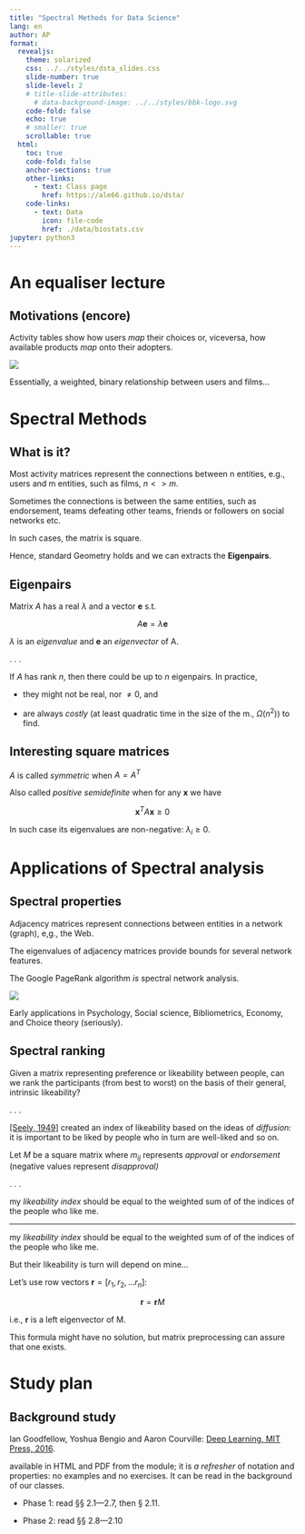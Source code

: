 ```yaml
---
title: "Spectral Methods for Data Science"
lang: en
author: AP 
format:
  revealjs: 
    theme: solarized
    css: ../../styles/dsta_slides.css
    slide-number: true
    slide-level: 2
    # title-slide-attributes:
      # data-background-image: ../../styles/bbk-logo.svg
    code-fold: false
    echo: true
    # smaller: true
    scrollable: true
  html:
    toc: true
    code-fold: false
    anchor-sections: true
    other-links:
      - text: Class page
        href: https://ale66.github.io/dsta/
    code-links:
      - text: Data
        icon: file-code
        href: ./data/biostats.csv
jupyter: python3
---
```



# An equaliser lecture

## Motivations (encore)

Activity tables show how users *map* their choices or, viceversa, how available products *map* onto their adopters.

![](./imgs/activity_matrix.png)

Essentially, a weighted, binary relationship between users and films...

# Spectral Methods

## What is it?

Most activity matrices represent the connections between n entities, e.g., users and m entities, such as films, $n<>m$.

Sometimes the connections is between the same entities, such as endorsement, teams defeating other teams, friends or followers on social networks etc.

In such cases, the matrix is square.

Hence, standard Geometry holds and we can extracts the __Eigenpairs__.

## Eigenpairs

Matrix $A$ has a real $\lambda$ and a vector $\mathbf{e}$ s.t.

$$A\mathbf{e} = \lambda \mathbf{e}$$

$\lambda$ is an *eigenvalue* and $\mathbf{e}$ an *eigenvector* of A.

. . .  

If *A* has rank *n*, then there could be up to *n* eigenpairs.
In practice,

* they might not be real, nor $\neq 0$, and

* are always *costly* (at least quadratic time in the size of the m., $\Omega(n^2)$) to find.

## Interesting square matrices

*A* is called *symmetric* when $A=A^T$

Also called *positive semidefinite* when for any __x__ we have

$$\mathbf{x}^T A \mathbf{x} \ge 0$$

In such case its eigenvalues are non-negative: $\lambda_i\ge 0$.

<!------------------------------------------------------------->
# Applications of Spectral analysis

## Spectral properties

Adjacency matrices represent connections between entities in a network (graph), e,g., the Web.

The eigenvalues of adjacency matrices provide bounds for several network features.

The Google PageRank algorithm *is* spectral network analysis.

![](./imgs/google-page-rank.jpg)

Early applications in Psychology, Social science, Bibliometrics, Economy, and Choice theory (seriously).

## Spectral ranking

Given a matrix representing preference or likeability between people, can we rank the participants (from best to worst) on the basis of their general, intrinsic likeability?

. . .

[[Seely, 1949]](https://psycnet.apa.org/doi/10.1037/h0084096) created an index of likeability based on the ideas of *diffusion:* it is important to be liked by people who in turn are well-liked and so on.

Let $M$ be a square matrix where $m_{ij}$ represents *approval* or *endorsement* (negative values represent *disapproval)*

. . .  

my *likeability index* should be equal to the weighted sum of of the indices of the people who like me.  

-----

my *likeability index* should be equal to the weighted sum of of the indices of the people who like me.  

But their likeability is turn will depend on mine...

Let's use row vectors $\mathbf{r} = [ r_1, r_2, \dots r_n]$:

$$\mathbf{r} = \mathbf{r} M$$

i.e., $\mathbf{r}$ is a left eigenvector of M.

This formula might have no solution, but matrix preprocessing can assure that one exists.

<!------------------------------------------------------------------>
# Study plan

## Background study

Ian Goodfellow, Yoshua Bengio and Aaron Courville:
[Deep Learning, MIT Press, 2016](https://www.deeplearningbook.org/).

available in HTML and PDF from the module;
it is *a refresher* of notation and properties: no examples and no exercises.
It can be read in the background of our classes.

* Phase 1: read &sect;&sect; 2.1---2.7, then &sect; 2.11.

* Phase 2: read &sect;&sect; 2.8---2.10
